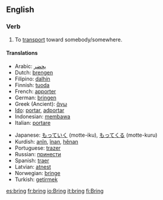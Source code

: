 ==English==
=== Verb ===
{{irregverb|'''to bring'''
*IPA: /ˈbrɪŋ/
*SAMPA: /"brIN/
|'''[[brings]]'''|'''[[brought]]'''|'''[[brought]]'''|'''[[bringing]]'''}}

# To [[transport]] toward somebody/somewhere.

==== Translations ====
{{top}}
*Arabic: [[يحضر]]
*Dutch: [[brengen]]
*Filipino: [[dalhín]]
*Finnish: [[tuoda]]
*French: [[apporter]]
*German: [[bringen]]
*Greek (Ancient): [[ἄγω]]
*[[Ido]]: [[portar]], [[adportar]]
*Indonesian: [[bawa|membawa]]
*Italian: [[portare]]
{{mid}}
*Japanese: [[もっていく]] (motte-iku), [[もってくる]] (motte-kuru)
*Kurdish: [[anîn]], [[înan]], [[hênan]]
*Portuguese: [[trazer]]
*Russian: [[принести]]
*Spanish: [[traer]]
*Latvian: [[atnest]]
*Norwegian: [[bringe]]
*Turkish: [[getirmek]]
{{bottom}}

[[es:bring]]
[[fr:bring]]
[[io:Bring]]
[[it:bring]]
[[fi:Bring]]